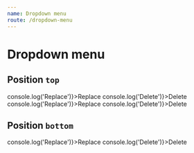 ```yaml
---
name: Dropdown menu
route: /dropdown-menu
---
```




# Dropdown menu

## Position `top`

<Playground>
  <Root>
    <Row>
      <Col>
        <span />
      </Col>
      <Col>
        <DropdownMenu
          label={'Actions'}
          position="top"
          alignment="right"
          disabled={false}
          style={{
            minWidth: '144px'
          }}
        >
          <DropdownItem onClick={() => console.log('Replace')}>Replace</DropdownItem>
          <DropdownItem onClick={() => console.log('Delete')}>Delete</DropdownItem>
        </DropdownMenu>
      </Col>
      <Col>
        <DropdownMenu label={'Disabled menu'} position="top" alignment="right" disabled>
          <DropdownItem onClick={() => console.log('Replace')}>Replace</DropdownItem>
          <DropdownItem onClick={() => console.log('Delete')}>Delete</DropdownItem>
        </DropdownMenu>
      </Col>
    </Row>
  </Root>
</Playground>

## Position `bottom`

<Playground>
  <Root>
    <Row>
      <Col>
        <span />
      </Col>
      <Col>
        <DropdownMenu
          label={'Actions'}
          position="bottom"
          alignment="right"
          disabled={false}
          style={{
            minWidth: '144px'
          }}
        >
          <DropdownItem onClick={() => console.log('Replace')}>Replace</DropdownItem>
          <DropdownItem onClick={() => console.log('Delete')}>Delete</DropdownItem>
        </DropdownMenu>
      </Col>
      <Col>
        <span />
      </Col>
    </Row>
  </Root>
</Playground>

